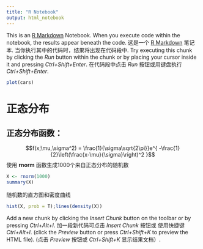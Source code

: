 ```yaml
---
title: "R Notebook"
output: html_notebook
---
```


This is an [R Markdown](http://rmarkdown.rstudio.com) Notebook. When you execute code within the notebook, the results appear beneath the code. 
这是一个 [R Markdown](http://rmarkdown.rstudio.com) 笔记本. 当你执行其中的代码时，结果将出现在代码段中. 
Try executing this chunk by clicking the *Run* button within the chunk or by placing your cursor inside it and pressing *Ctrl+Shift+Enter*. 
在代码段中点击 *Run* 按钮或用键盘执行 *Ctrl+Shift+Enter*. 

```r
plot(cars)
```

# 正态分布
## 正态分布函数：
$$f(x;\mu,\sigma^2) = \frac{1}{\sigma\sqrt{2\pi}}e^{ -\frac{1}{2}\left(\frac{x-\mu}{\sigma}\right)^2 }$$
使用 **rnorm** 函数生成1000个来自正态分布的随机数
```r
X <- rnorm(1000)
summary(X)
```

随机数的直方图和密度曲线
```r
hist(X, prob = T);lines(density(X))
```

Add a new chunk by clicking the *Insert Chunk* button on the toolbar or by pressing *Ctrl+Alt+I*.
加一段新代码可点击 *Insert Chunk* 按钮或 使用快捷键 *Ctrl+Alt+I*.
(click the *Preview* button or press *Ctrl+Shift+K* to preview the HTML file).
(点击 *Preview* 按钮或 *Ctrl+Shift+K* 显示结果文档）.

